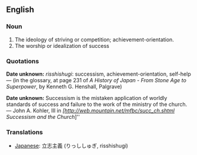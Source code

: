 ==English==

===Noun===
# The ideology of striving or competition; achievement-orientation.
# The worship or idealization of success

===Quotations===

'''Date unknown:''' ''risshishugi'': successism, achievement-orientation, self-help &mdash; (in the glossary, at page 231 of ''A History of Japan - From Stone Age to Superpower'', by Kenneth G. Henshall, Palgrave)

'''Date unknown:''' Successism is the mistaken application of worldly standards of success and failure to the work of the ministry of the church. &mdash; John A. Kohler, III in ''[http://web.mountain.net/mfbc/succ_ch.shtml Successism and the Church'']''

===Translations===
*[[Japanese]]: 立志主義 (りっししゅぎ, risshishugi)